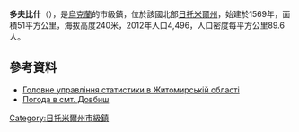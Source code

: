 {{No footnotes|time=2015-09-16T13:14:10+00:00}}
'''多夫比什'''（{{lang-uk|Довбиш}}），是[[烏克蘭|烏克蘭]]的市級鎮，位於該國北部[[日托米爾州|日托米爾州]]，始建於1569年，面積51平方公里，海拔高度240米，2012年人口4,496，人口密度每平方公里89.6人。

==參考資料==
*[https://web.archive.org/web/20160303193304/http://www.zt.ukrstat.gov.ua/Vupuski/11_12/chicl.zip Головне управління статистики в Житомирській області]
*[http://weather.in.ua/ua/zhitomirskaja/7007 Погода в смт. Довбиш]{{Wayback|url=http://weather.in.ua/ua/zhitomirskaja/7007 |date=20160305071454 }}

{{coord|50|22|24|N|27|59|5|E|scale:30000|display=title}}

{{DEFAULTSORT:Довбиш}}
[[Category:日托米爾州市級鎮|Category:日托米爾州市級鎮]]


{{Zhytomyr-geo-stub}}